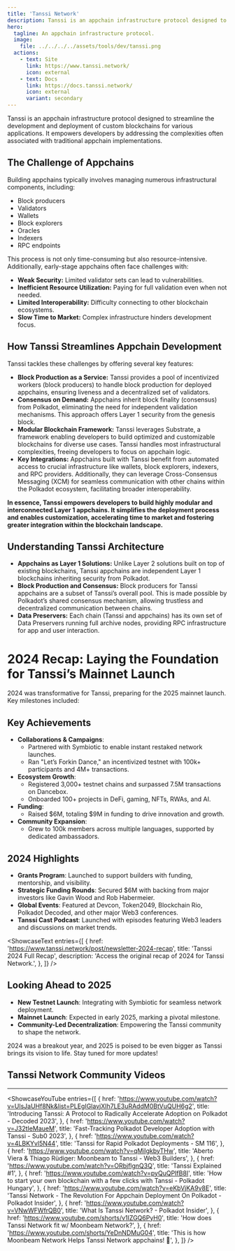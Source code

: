 ```yaml
---
title: 'Tanssi Network'
description: Tanssi is an appchain infrastructure protocol designed to streamline the development and deployment of custom blockchains for various applications
hero:
  tagline: An appchain infrastructure protocol.
  image: 
    file: ../../../../assets/tools/dev/tanssi.png
  actions:
    - text: Site
      link: https://www.tanssi.network/
      icon: external
    - text: Docs
      link: https://docs.tanssi.network/
      icon: external
      variant: secondary
---
```



Tanssi is an appchain infrastructure protocol designed to streamline the development and deployment of custom blockchains for various applications. It empowers developers by addressing the complexities often associated with traditional appchain implementations.

## The Challenge of Appchains
Building appchains typically involves managing numerous infrastructural components, including:
- Block producers
- Validators
- Wallets
- Block explorers
- Oracles
- Indexers
- RPC endpoints

This process is not only time-consuming but also resource-intensive. Additionally, early-stage appchains often face challenges with:
- **Weak Security:** Limited validator sets can lead to vulnerabilities.
- **Inefficient Resource Utilization:** Paying for full validation even when not needed.
- **Limited Interoperability:** Difficulty connecting to other blockchain ecosystems.
- **Slow Time to Market:** Complex infrastructure hinders development focus.

## How Tanssi Streamlines Appchain Development
Tanssi tackles these challenges by offering several key features:
- **Block Production as a Service:** Tanssi provides a pool of incentivized workers (block producers) to handle block production for deployed appchains, ensuring liveness and a decentralized set of validators.
- **Consensus on Demand:** Appchains inherit block finality (consensus) from Polkadot, eliminating the need for independent validation mechanisms. This approach offers Layer 1 security from the genesis block.
- **Modular Blockchain Framework:** Tanssi leverages Substrate, a framework enabling developers to build optimized and customizable blockchains for diverse use cases. Tanssi handles most infrastructural complexities, freeing developers to focus on appchain logic.
- **Key Integrations:** Appchains built with Tanssi benefit from automated access to crucial infrastructure like wallets, block explorers, indexers, and RPC providers. Additionally, they can leverage Cross-Consensus Messaging (XCM) for seamless communication with other chains within the Polkadot ecosystem, facilitating broader interoperability.

**In essence, Tanssi empowers developers to build highly modular and interconnected Layer 1 appchains. It simplifies the deployment process and enables customization, accelerating time to market and fostering greater integration within the blockchain landscape.**

## Understanding Tanssi Architecture
- **Appchains as Layer 1 Solutions:** Unlike Layer 2 solutions built on top of existing blockchains, Tanssi appchains are independent Layer 1 blockchains inheriting security from Polkadot.
- **Block Production and Consensus:** Block producers for Tanssi appchains are a subset of Tanssi’s overall pool. This is made possible by Polkadot’s shared consensus mechanism, allowing trustless and decentralized communication between chains.
- **Data Preservers:** Each chain (Tanssi and appchains) has its own set of Data Preservers running full archive nodes, providing RPC infrastructure for app and user interaction.

# 2024 Recap: Laying the Foundation for Tanssi’s Mainnet Launch
2024 was transformative for Tanssi, preparing for the 2025 mainnet launch. Key milestones included:

## Key Achievements
- **Collaborations & Campaigns**: 
    - Partnered with Symbiotic to enable instant restaked network launches.
    - Ran "Let’s Forkin Dance," an incentivized testnet with 100k+ participants and 4M+ transactions.
- **Ecosystem Growth**: 
    - Registered 3,000+ testnet chains and surpassed 7.5M transactions on Dancebox.
    - Onboarded 100+ projects in DeFi, gaming, NFTs, RWAs, and AI.
- **Funding**: 
    - Raised $6M, totaling $9M in funding to drive innovation and growth.
- **Community Expansion**: 
    - Grew to 100k members across multiple languages, supported by dedicated ambassadors.

## 2024 Highlights
- **Grants Program**: Launched to support builders with funding, mentorship, and visibility.
- **Strategic Funding Rounds**: Secured $6M with backing from major investors like Gavin Wood and Rob Habermeier.
- **Global Events**: Featured at Devcon, Token2049, Blockchain Rio, Polkadot Decoded, and other major Web3 conferences.
- **Tanssi Cast Podcast**: Launched with episodes featuring Web3 leaders and discussions on market trends.


<ShowcaseText
  entries={[
    {
      href: 'https://www.tanssi.network/post/newsletter-2024-recap',
      title: 'Tanssi 2024 Full Recap',
      description: 'Access the original recap of 2024 for Tanssi Network.',
    },
  ]}
/>

## Looking Ahead to 2025
- **New Testnet Launch**: Integrating with Symbiotic for seamless network deployment.
- **Mainnet Launch**: Expected in early 2025, marking a pivotal milestone.
- **Community-Led Decentralization**: Empowering the Tanssi community to shape the network.

2024 was a breakout year, and 2025 is poised to be even bigger as Tanssi brings its vision to life. Stay tuned for more updates!

## Tanssi Network Community Videos
------------
<ShowcaseYouTube
  entries={[
                    {
      href: 'https://www.youtube.com/watch?v=UlsJaUHf8Nk&list=PLEgIGlavjXIh7LE3uRAddM0BtVuQUH6g2',
      title: 'Introducing Tanssi: A Protocol to Radically Accelerate Adoption on Polkadot - Decoded 2023',
          },
                    {
      href: 'https://www.youtube.com/watch?v=J32tIeMaueM',
      title: 'Fast-Tracking Polkadot Developer Adoption with Tanssi - Sub0 2023',
          },
                    {
      href: 'https://www.youtube.com/watch?v=4LBKYvl5N44',
      title: 'Tanssi for Rapid Polkadot Deployments - SM 116',
          },
                    {
      href: 'https://www.youtube.com/watch?v=qMilgkbyTHw',
      title: 'Aberto Viera & Thiago Rüdiger: Moonbeam to Tanssi - Web3 Builders',
          },
              {
      href: 'https://www.youtube.com/watch?v=ORbjflgnQ3Q',
      title: 'Tanssi Explained #1',
        },
          {
      href: 'https://www.youtube.com/watch?v=pyQuQPIfB8I',
      title: 'How to start your own blockchain with a few clicks with Tanssi - Polkadot Hungary',
          },
                    {
      href: 'https://www.youtube.com/watch?v=eKbVjKA9v8E',
      title: 'Tanssi Network - The Revolution For Appchain Deployment On Polkadot - Polkadot Insider',
          },
                    {
      href: 'https://www.youtube.com/watch?v=VNwWFWfrQB0',
      title: 'What Is Tanssi Network? - Polkadot Insider',
          },
                    {
      href: 'https://www.youtube.com/shorts/v1IZGQ6PyH0',
      title: 'How does Tanssi Network fit w/ Moonbeam Network?',
          },
                    {
      href: 'https://www.youtube.com/shorts/YeDnNDMuG04',
      title: 'This is how Moonbeam Network Helps Tanssi Network appchains! 🤝',
          },
  ]} /> 